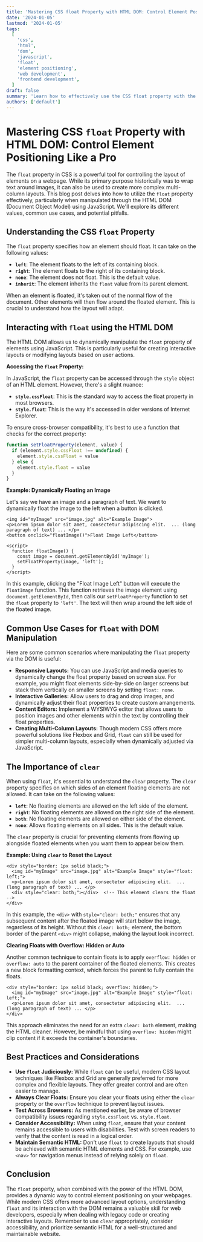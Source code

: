```yaml
---
title: 'Mastering CSS float Property with HTML DOM: Control Element Positioning Like a Pro'
date: '2024-01-05'
lastmod: '2024-01-05'
tags:
  [
    'css',
    'html',
    'dom',
    'javascript',
    'float',
    'element positioning',
    'web development',
    'frontend development',
  ]
draft: false
summary: 'Learn how to effectively use the CSS float property with the HTML DOM to control element positioning in your web pages. Explore practical examples and best practices for achieving visually appealing and responsive layouts.'
authors: ['default']
---
```


# Mastering CSS `float` Property with HTML DOM: Control Element Positioning Like a Pro

The `float` property in CSS is a powerful tool for controlling the layout of elements on a webpage. While its primary purpose historically was to wrap text around images, it can also be used to create more complex multi-column layouts. This blog post delves into how to utilize the `float` property effectively, particularly when manipulated through the HTML DOM (Document Object Model) using JavaScript. We'll explore its different values, common use cases, and potential pitfalls.

## Understanding the CSS `float` Property

The `float` property specifies how an element should float. It can take on the following values:

- **`left`**: The element floats to the left of its containing block.
- **`right`**: The element floats to the right of its containing block.
- **`none`**: The element does not float. This is the default value.
- **`inherit`**: The element inherits the `float` value from its parent element.

When an element is floated, it's taken out of the normal flow of the document. Other elements will then flow around the floated element. This is crucial to understand how the layout will adapt.

## Interacting with `float` using the HTML DOM

The HTML DOM allows us to dynamically manipulate the `float` property of elements using JavaScript. This is particularly useful for creating interactive layouts or modifying layouts based on user actions.

**Accessing the `float` Property:**

In JavaScript, the `float` property can be accessed through the `style` object of an HTML element. However, there's a slight nuance:

- **`style.cssFloat`**: This is the standard way to access the float property in most browsers.
- **`style.float`**: This is the way it's accessed in older versions of Internet Explorer.

To ensure cross-browser compatibility, it's best to use a function that checks for the correct property:

```javascript
function setFloatProperty(element, value) {
  if (element.style.cssFloat !== undefined) {
    element.style.cssFloat = value
  } else {
    element.style.float = value
  }
}
```

**Example: Dynamically Floating an Image**

Let's say we have an image and a paragraph of text. We want to dynamically float the image to the left when a button is clicked.

```plaintext
<img id="myImage" src="image.jpg" alt="Example Image">
<p>Lorem ipsum dolor sit amet, consectetur adipiscing elit.  ... (long paragraph of text) ... </p>
<button onclick="floatImage()">Float Image Left</button>

<script>
  function floatImage() {
    const image = document.getElementById('myImage');
    setFloatProperty(image, 'left');
  }
</script>
```

In this example, clicking the "Float Image Left" button will execute the `floatImage` function. This function retrieves the image element using `document.getElementById`, then calls our `setFloatProperty` function to set the `float` property to `'left'`. The text will then wrap around the left side of the floated image.

## Common Use Cases for `float` with DOM Manipulation

Here are some common scenarios where manipulating the `float` property via the DOM is useful:

- **Responsive Layouts:** You can use JavaScript and media queries to dynamically change the float property based on screen size. For example, you might float elements side-by-side on larger screens but stack them vertically on smaller screens by setting `float: none`.
- **Interactive Galleries:** Allow users to drag and drop images, and dynamically adjust their float properties to create custom arrangements.
- **Content Editors:** Implement a WYSIWYG editor that allows users to position images and other elements within the text by controlling their float properties.
- **Creating Multi-Column Layouts:** Though modern CSS offers more powerful solutions like Flexbox and Grid, `float` can still be used for simpler multi-column layouts, especially when dynamically adjusted via JavaScript.

## The Importance of `clear`

When using `float`, it's essential to understand the `clear` property. The `clear` property specifies on which sides of an element floating elements are not allowed. It can take on the following values:

- **`left`**: No floating elements are allowed on the left side of the element.
- **`right`**: No floating elements are allowed on the right side of the element.
- **`both`**: No floating elements are allowed on either side of the element.
- **`none`**: Allows floating elements on all sides. This is the default value.

The `clear` property is crucial for preventing elements from flowing up alongside floated elements when you want them to appear below them.

**Example: Using `clear` to Reset the Layout**

```plaintext
<div style="border: 1px solid black;">
  <img id="myImage" src="image.jpg" alt="Example Image" style="float: left;">
  <p>Lorem ipsum dolor sit amet, consectetur adipiscing elit.  ... (long paragraph of text) ... </p>
  <div style="clear: both;"></div>  <!-- This element clears the float -->
</div>
```

In this example, the `<div>` with `style="clear: both;"` ensures that any subsequent content after the floated image will start below the image, regardless of its height. Without this `clear: both;` element, the bottom border of the parent `<div>` might collapse, making the layout look incorrect.

**Clearing Floats with Overflow: Hidden or Auto**

Another common technique to contain floats is to apply `overflow: hidden` or `overflow: auto` to the parent container of the floated elements. This creates a new block formatting context, which forces the parent to fully contain the floats.

```plaintext
<div style="border: 1px solid black; overflow: hidden;">
  <img id="myImage" src="image.jpg" alt="Example Image" style="float: left;">
  <p>Lorem ipsum dolor sit amet, consectetur adipiscing elit.  ... (long paragraph of text) ... </p>
</div>
```

This approach eliminates the need for an extra `clear: both` element, making the HTML cleaner. However, be mindful that using `overflow: hidden` might clip content if it exceeds the container's boundaries.

## Best Practices and Considerations

- **Use `float` Judiciously:** While `float` can be useful, modern CSS layout techniques like Flexbox and Grid are generally preferred for more complex and flexible layouts. They offer greater control and are often easier to manage.
- **Always Clear Floats:** Ensure you clear your floats using either the `clear` property or the `overflow` technique to prevent layout issues.
- **Test Across Browsers:** As mentioned earlier, be aware of browser compatibility issues regarding `style.cssFloat` vs. `style.float`.
- **Consider Accessibility:** When using `float`, ensure that your content remains accessible to users with disabilities. Test with screen readers to verify that the content is read in a logical order.
- **Maintain Semantic HTML:** Don't use `float` to create layouts that should be achieved with semantic HTML elements and CSS. For example, use `<nav>` for navigation menus instead of relying solely on `float`.

## Conclusion

The `float` property, when combined with the power of the HTML DOM, provides a dynamic way to control element positioning on your webpages. While modern CSS offers more advanced layout options, understanding `float` and its interaction with the DOM remains a valuable skill for web developers, especially when dealing with legacy code or creating interactive layouts. Remember to use `clear` appropriately, consider accessibility, and prioritize semantic HTML for a well-structured and maintainable website.
